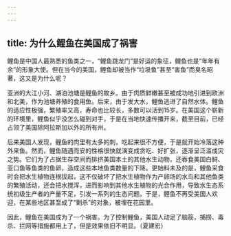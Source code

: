 ```yaml
---
---
---
```

title: 为什么鲤鱼在美国成了祸害
---




鲤鱼是中国人最熟悉的鱼类之一，“鲤鱼跳龙门”是好运的象征，鲤鱼也是“年年有余”的形象大使。但在当今的美国，鲤鱼却被当作“垃圾鱼”甚至“害鱼”而臭名昭著，这又是为什么呢？

亚洲的大江小河、湖泊池塘是鲤鱼的故乡。由于肉质鲜嫩甚至被成功地引进到欧洲和北美，作为池塘养殖的食用鱼。后来，由于发大水，鲤鱼逃进了自然水体。鲤鱼的适应性极强，繁殖率又高，寿命也比较长，多数可以活到15岁。在美国这个崭新的环境里，鲤鱼似乎没怎么碰到对手，于是在当地快速传播开来，截至目前，已经占领了美国除阿拉斯加以外的所有州。



后来美国人发现，鲤鱼的肉里有太多的刺，吃起来很不方便，于是就开始冷落这种外来鱼。然而，鲤鱼随遇而安的性格很快就演变成贪吃、好扩张，逐渐呈泛滥成灾之势。它们为了占据生存空间而排挤美国本土的其他水生动物，还吞食美国白鲟、亚口鱼等鱼类的鱼卵，造成这些本地鱼类数量的下降。更始料未及的是，鲤鱼采食时会把水生植物连根拔起，这不仅破坏了把水生植物作为产卵场的水鸟和其他鱼类的繁殖活动，还会把水搅浑，进而影响到其他水生植物的光合作用，导致水生态系统初级生产者的产量不足，引发一系列的生态问题。于是，鲤鱼不再受美国人欢迎，在某些地区甚至成了“剿杀”的对象，被埋在花园里。

因此，鲤鱼在美国成为了一个祸害。为了控制鲤鱼，美国人动足了脑筋，捕捞、毒杀、拦网等措施都用上了，但是效果依旧不明显。（夏建宏）